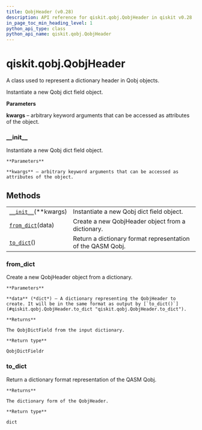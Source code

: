 ```yaml
---
title: QobjHeader (v0.28)
description: API reference for qiskit.qobj.QobjHeader in qiskit v0.28
in_page_toc_min_heading_level: 1
python_api_type: class
python_api_name: qiskit.qobj.QobjHeader
---
```


<span id="qiskit-qobj-qobjheader" />

# qiskit.qobj.QobjHeader

<Class id="qiskit.qobj.QobjHeader" isDedicatedPage={true} github="https://github.com/qiskit/qiskit/tree/stable/0.18/qiskit/qobj/common.py" signature="QobjHeader(**kwargs)" modifiers="class">
  A class used to represent a dictionary header in Qobj objects.

  Instantiate a new Qobj dict field object.

  **Parameters**

  **kwargs** – arbitrary keyword arguments that can be accessed as attributes of the object.

  ### \_\_init\_\_

  <Function id="qiskit.qobj.QobjHeader.__init__" signature="__init__(**kwargs)">
    Instantiate a new Qobj dict field object.

    **Parameters**

    **kwargs** – arbitrary keyword arguments that can be accessed as attributes of the object.
  </Function>

  ## Methods

  |                                                                                              |                                                             |
  | -------------------------------------------------------------------------------------------- | ----------------------------------------------------------- |
  | [`__init__`](#qiskit.qobj.QobjHeader.__init__ "qiskit.qobj.QobjHeader.__init__")(\*\*kwargs) | Instantiate a new Qobj dict field object.                   |
  | [`from_dict`](#qiskit.qobj.QobjHeader.from_dict "qiskit.qobj.QobjHeader.from_dict")(data)    | Create a new QobjHeader object from a dictionary.           |
  | [`to_dict`](#qiskit.qobj.QobjHeader.to_dict "qiskit.qobj.QobjHeader.to_dict")()              | Return a dictionary format representation of the QASM Qobj. |

  ### from\_dict

  <Function id="qiskit.qobj.QobjHeader.from_dict" signature="from_dict(data)" modifiers="classmethod">
    Create a new QobjHeader object from a dictionary.

    **Parameters**

    **data** (*dict*) – A dictionary representing the QobjHeader to create. It will be in the same format as output by [`to_dict()`](#qiskit.qobj.QobjHeader.to_dict "qiskit.qobj.QobjHeader.to_dict").

    **Returns**

    The QobjDictField from the input dictionary.

    **Return type**

    QobjDictFieldr
  </Function>

  ### to\_dict

  <Function id="qiskit.qobj.QobjHeader.to_dict" signature="to_dict()">
    Return a dictionary format representation of the QASM Qobj.

    **Returns**

    The dictionary form of the QobjHeader.

    **Return type**

    dict
  </Function>
</Class>

